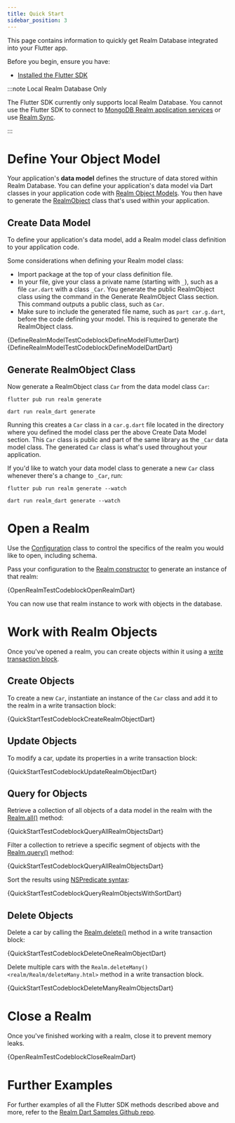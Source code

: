 ```yaml
---
title: Quick Start
sidebar_position: 3
---
```



This page contains information to quickly get Realm Database integrated
into your Flutter app.

Before you begin, ensure you have:

- [Installed the Flutter
  SDK](/realm/sdk/flutter/install#std-label-flutter-install)

:::note Local Realm Database Only

The Flutter SDK currently only supports local Realm Database. You cannot
use the Flutter SDK to connect to [MongoDB Realm application
services](/realm/cloud#std-label-realm-cloud) or use [Realm
Sync](/realm/sync/learn/overview#std-label-sync).

:::

# Define Your Object Model

Your application's **data model** defines the structure of data stored
within Realm Database. You can define your application's data model via
Dart classes in your application code with [Realm Object
Models](/realm/sync/data-model/create-a-schema#std-label-create-schema-from-rom).
You then have to generate the
[RealmObject](https://pub.dev/documentation/realm/latest/realm/RealmObject-class.html)
class that's used within your application.

## Create Data Model

To define your application's data model, add a Realm model class
definition to your application code.

Some considerations when defining your Realm model class:

- Import package at the top of your class definition file.
- In your file, give your class a private name (starting with `_`),
  such as a file `car.dart` with a class `_Car`. You generate the
  public RealmObject class using the command in the Generate
  RealmObject Class section. This command outputs a public class, such
  as `Car`.
- Make sure to include the generated file name, such as
  `part car.g.dart`, before the code defining your model. This is
  required to generate the RealmObject class.

<Tabs>
  <TabItem value="flutter" label="Flutter">
<CodeBlock className="language-dart">
{DefineRealmModelTestCodeblockDefineModelFlutterDart}
</CodeBlock>
  </TabItem>
  <TabItem value="dart" label="Dart">

<CodeBlock className="language-dart">
  {DefineRealmModelTestCodeblockDefineModelDartDart}
</CodeBlock>

  </TabItem>

</Tabs>

## Generate RealmObject Class

Now generate a RealmObject class `Car` from the data model class `Car`:

<Tabs>
  <TabItem value="flutter" label="Flutter">

```
flutter pub run realm generate
```

  </TabItem>
  <TabItem value="dart" label="Dart">

```
dart run realm_dart generate
```

  </TabItem>

</Tabs>

Running this creates a `Car` class in a `car.g.dart` file located in the
directory where you defined the model class per the above Create Data
Model section. This `Car` class is public and part of the same library
as the `_Car` data model class. The generated `Car` class is what's used
throughout your application.

If you'd like to watch your data model class to generate a new `Car`
class whenever there's a change to `_Car`, run:

<Tabs>
  <TabItem value="flutter" label="Flutter">

```
flutter pub run realm generate --watch
```

  </TabItem>
  <TabItem value="dart" label="Dart">

```
dart run realm_dart generate --watch
```

  </TabItem>

</Tabs>

# Open a Realm

Use the
[Configuration](https://pub.dev/documentation/realm/latest/realm/Configuration-class.html)
class to control the specifics of the realm you would like to open,
including schema.

Pass your configuration to the [Realm
constructor](https://pub.dev/documentation/realm/latest/realm/Realm-class.html)
to generate an instance of that realm:

<CodeBlock className="language-dart">
  {OpenRealmTestCodeblockOpenRealmDart}
</CodeBlock>

You can now use that realm instance to work with objects in the
database.

# Work with Realm Objects

Once you've opened a realm, you can create objects within it using a
[write transaction
block](https://pub.dev/documentation/realm/latest/realm/Realm/write.html).

## Create Objects

To create a new `Car`, instantiate an instance of the `Car` class and
add it to the realm in a write transaction block:

<CodeBlock className="language-dart">
  {QuickStartTestCodeblockCreateRealmObjectDart}
</CodeBlock>

## Update Objects

To modify a car, update its properties in a write transaction block:

<CodeBlock className="language-dart">
  {QuickStartTestCodeblockUpdateRealmObjectDart}
</CodeBlock>

## Query for Objects

Retrieve a collection of all objects of a data model in the realm with
the
[Realm.all()](https://pub.dev/documentation/realm/latest/realm/Realm/all.html)
method:

<CodeBlock className="language-dart">
  {QuickStartTestCodeblockQueryAllRealmObjectsDart}
</CodeBlock>

Filter a collection to retrieve a specific segment of objects with the
[Realm.query()](https://pub.dev/documentation/realm/latest/realm/Realm/query.html)
method:

<CodeBlock className="language-dart">
  {QuickStartTestCodeblockQueryAllRealmObjectsDart}
</CodeBlock>

Sort the results using [NSPredicate
syntax](https://developer.apple.com/library/archive/documentation/Cocoa/Conceptual/Predicates/Articles/pCreating.html):

<CodeBlock className="language-dart">
  {QuickStartTestCodeblockQueryRealmObjectsWithSortDart}
</CodeBlock>

## Delete Objects

Delete a car by calling the
[Realm.delete()](https://pub.dev/documentation/realm/latest/realm/Realm/delete.html)
method in a write transaction block:

<CodeBlock className="language-dart">
  {QuickStartTestCodeblockDeleteOneRealmObjectDart}
</CodeBlock>

Delete multiple cars with the `Realm.deleteMany() <realm/Realm/deleteMany.html>` method in a write transaction block.

<CodeBlock className="language-dart">
  {QuickStartTestCodeblockDeleteManyRealmObjectsDart}
</CodeBlock>

# Close a Realm

Once you've finished working with a realm, close it to prevent memory
leaks.

<CodeBlock className="language-dart">
  {OpenRealmTestCodeblockCloseRealmDart}
</CodeBlock>

# Further Examples

For further examples of all the Flutter SDK methods described above and
more, refer to the [Realm Dart Samples Github
repo](https://github.com/realm/realm-dart-samples).
